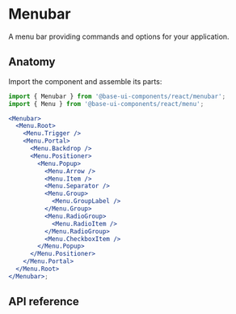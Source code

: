 # Menubar

<Subtitle>A menu bar providing commands and options for your application.</Subtitle>
<Meta
  name="description"
  content="A menu bar providing commands and options for your application."
/>

<Demo path="./demos/hero" />

## Anatomy

Import the component and assemble its parts:

```jsx title="Anatomy"
import { Menubar } from '@base-ui-components/react/menubar';
import { Menu } from '@base-ui-components/react/menu';

<Menubar>
  <Menu.Root>
    <Menu.Trigger />
    <Menu.Portal>
      <Menu.Backdrop />
      <Menu.Positioner>
        <Menu.Popup>
          <Menu.Arrow />
          <Menu.Item />
          <Menu.Separator />
          <Menu.Group>
            <Menu.GroupLabel />
          </Menu.Group>
          <Menu.RadioGroup>
            <Menu.RadioItem />
          </Menu.RadioGroup>
          <Menu.CheckboxItem />
        </Menu.Popup>
      </Menu.Positioner>
    </Menu.Portal>
  </Menu.Root>
</Menubar>;
```

## API reference

<Reference component="Menubar" />

